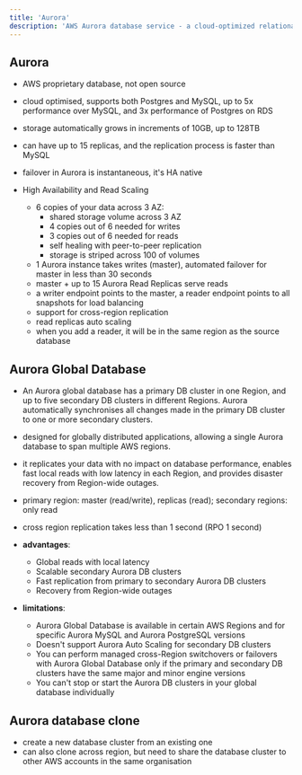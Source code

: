 ```yaml
---
title: 'Aurora'
description: 'AWS Aurora database service - a cloud-optimized relational database that supports both PostgreSQL and MySQL with high availability and performance.'
---
```


## Aurora

- AWS proprietary database, not open source
- cloud optimised, supports both Postgres and MySQL, up to 5x performance over MySQL, and 3x performance of Postgres on RDS
- storage automatically grows in increments of 10GB, up to 128TB
- can have up to 15 replicas, and the replication process is faster than MySQL
- failover in Aurora is instantaneous, it's HA native

- High Availability and Read Scaling
  - 6 copies of your data across 3 AZ:
    - shared storage volume across 3 AZ
    - 4 copies out of 6 needed for writes
    - 3 copies out of 6 needed for reads
    - self healing with peer-to-peer replication
    - storage is striped across 100 of volumes
  - 1 Aurora instance takes writes (master), automated failover for master in less than 30 seconds
  - master + up to 15 Aurora Read Replicas serve reads
  - a writer endpoint points to the master, a reader endpoint points to all snapshots for load balancing
  - support for cross-region replication
  - read replicas auto scaling
  - when you add a reader, it will be in the same region as the source database

## Aurora Global Database

- An Aurora global database has a primary DB cluster in one Region, and up to five secondary DB clusters in different Regions. Aurora automatically synchronises all changes made in the primary DB cluster to one or more secondary clusters.
- designed for globally distributed applications, allowing a single Aurora database to span multiple AWS regions.
- it replicates your data with no impact on database performance, enables fast local reads with low latency in each Region, and provides disaster recovery from Region-wide outages.
- primary region: master (read/write), replicas (read); secondary regions: only read
- cross region replication takes less than 1 second (RPO 1 second)

- **advantages**:
  - Global reads with local latency
  - Scalable secondary Aurora DB clusters
  - Fast replication from primary to secondary Aurora DB clusters
  - Recovery from Region-wide outages
- **limitations**:
  - Aurora Global Database is available in certain AWS Regions and for specific Aurora MySQL and Aurora PostgreSQL versions
  - Doesn't support Aurora Auto Scaling for secondary DB clusters
  - You can perform managed cross-Region switchovers or failovers with Aurora Global Database only if the primary and secondary DB clusters have the same major and minor engine versions
  - You can't stop or start the Aurora DB clusters in your global database individually

## Aurora database clone

- create a new database cluster from an existing one
- can also clone across region, but need to share the database cluster to other AWS accounts in the same organisation
